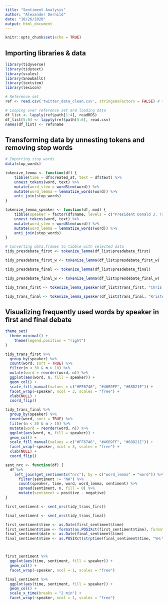 ```yaml
---
title: "Sentiment Analysis"
author: "Alexander Dernild"
date: "10/26/2020"
output: html_document
---
```


```r
knitr::opts_chunk$set(echo = TRUE)
```

## Importing libraries & data

```r
library(tidyverse)
library(tidytext)
library(scales)
library(SnowballC)
library(textstem)
library(lexicon)

# Reference set
ref <- read.csv('twitter_data_clean.csv', stringsAsFactors = FALSE) # twitter data reference

# Looping over reference set and loading data
df_list <- lapply(ref$path[1:4], readRDS)
df_list[5:6] <- lapply(ref$path[5:6], read.csv)
names(df_list) <- ref$name
```
## Transforming data by unnesting tokens and removing stop words

```r
# Importing stop_words
data(stop_words)

tokenize_lemma <- function(df) {
    tibble(time = df$created_at, text = df$text) %>% 
    unnest_tokens(word, text) %>% 
    mutate(word_stem = wordStem(word)) %>% 
    mutate(word_lemma = lemmatize_words(word)) %>% 
    anti_join(stop_words)
}

tokenize_lemma_speaker <- function(df, mod) {
    tibble(speaker = factor(df$name, levels = c("President Donald J. Trump", "Vice President Joe Biden", mod), labels = c("Donald Trump", "Joe Biden", mod)), time = df$time, text = df$speech) %>% 
    unnest_tokens(word, text) %>% 
    mutate(word_stem = wordStem(word)) %>% 
    mutate(word_lemma = lemmatize_words(word)) %>% 
    anti_join(stop_words)
}

# Converting data.frames to tibble with selected data
tidy_presdebate_first <- tokenize_lemma(df_list$presdebate_first)

tidy_presdebate_first_w <- tokenize_lemma(df_list$presdebate_first_w)

tidy_presdebate_final <- tokenize_lemma(df_list$presdebate_final)

tidy_presdebate_final_w <- tokenize_lemma(df_list$presdebate_final_w)

tidy_trans_first <- tokenize_lemma_speaker(df_list$trans_first, "Chris Wallace")

tidy_trans_final <- tokenize_lemma_speaker(df_list$trans_final, "Kristen Walker")
```

## Visualizing frequently used words by speaker in first and final debate


```r
theme_set(
  theme_minimal() + 
    theme(legend.position = "right")
)

tidy_trans_first %>% 
  group_by(speaker) %>% 
  count(word, sort = TRUE) %>%
  filter(n < 30 & n > 10) %>%
  mutate(word = reorder(word, n)) %>% 
  ggplot(aes(word, n, fill = speaker)) +
  geom_col() +
  scale_fill_manual(values = c("#FF6746", "#46B9FF", "#68D21E")) +
  facet_wrap(~speaker, ncol = 3, scales = "free") +
  xlab(NULL) +
  coord_flip()

tidy_trans_final %>% 
  group_by(speaker) %>% 
  count(word, sort = TRUE) %>%
  filter(n < 30 & n > 10) %>%
  mutate(word = reorder(word, n)) %>% 
  ggplot(aes(word, n, fill = speaker)) +
  geom_col() +
  scale_fill_manual(values = c("#FF6746", "#46B9FF", "#68D21E")) +
  facet_wrap(~speaker, ncol = 3, scales = "free") +
  xlab(NULL) +
  coord_flip()
```
```r

sent_nrc <- function(df) {
  df %>% 
    left_join(get_sentiments("nrc"), by = c("word_lemma" = "word")) %>% 
      filter(sentiment != "NA") %>% 
      count(speaker, time, word, word_lemma, sentiment) %>% 
      spread(sentiment, n, fill = 0) %>% 
      mutate(sentiment = positive - negative)
}

first_sentiment <- sent_nrc(tidy_trans_first)

final_sentiment <- sent_nrc(tidy_trans_final) 

first_sentiment$time <- as.Date(first_sentiment$time)
first_sentiment$time <- format(as.POSIXct(first_sentiment$time), format = "%H:%M:%S")
final_sentiment$date <- as.Date(final_sentiment$time)
final_sentiment$time <- as.POSIXct(strptime(final_sentiment$time, "%H:%M:%S"))



first_sentiment %>% 
  ggplot(aes(time, sentiment, fill = speaker)) +
  geom_col() +
  facet_wrap(~speaker, ncol = 1, scales = "free")

final_sentiment %>% 
  ggplot(aes(time, sentiment, fill = speaker)) +
  geom_col() + 
  scale_x_time(breaks = "2 min") +
  facet_wrap(~speaker, ncol = 1, scales = "free")


```

